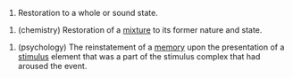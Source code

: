 {{en-noun}}

# Restoration to a whole or sound state. 

# (chemistry) Restoration of a [[mixture]] to its former nature and state. 

# (psychology) The reinstatement of a [[memory]] upon the presentation of a [[stimulus]] element that was a part of the stimulus complex that had aroused the event.